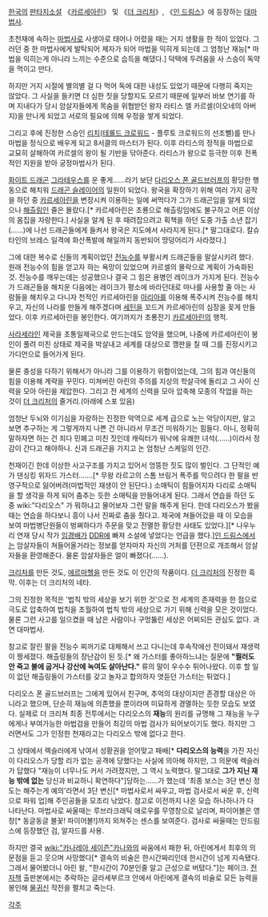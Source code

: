 [[한국]]의 [[판타지소설]] 《[[카르세아린]]》 및 《[[더 크리처]]》, 《[[인 드림스]]》에 등장하는 [[대마법사]].

초천재에 속하는 [[마법사]]로 사생아로 태어나 어렸을 때는 거지 생활을 한 적이 있었다. 그러던 중 한 마법사에게 발탁되어 제자가 되어 마법을 익히게 되는데 그 엄청난 재능[* 마법을 익히는게 아니라 느끼는 수준으로 습득을 해댔다.] 덕택에 두려움을 사 스승이  독약을 먹이고 만다.

하지만 거지 시절에 별의별 걸 다 먹어 독에 대한 내성도 있었기 때문에 다행히 죽지는 않았다. 그 사실을 들키면 더 심한 짓을 당할지도 모르기 때문에 일부러 바보 연기를 하며 지내다가 당시 암살자들에게 목숨을 위협받던 왕자 라티스 엘 카르셀(이오네의 아버지)을 만나게 되었고 서로의 필요에 의해 우정을 쌓게 되었다.

그리고 후에 진정한 스승인 [[리치]]([[테롤드 크로워드]] - 플루토 크로워드의 선조뻘)를 만나 마법을 정식으로 배우게 되고 8서클의 마스터가 된다. 이후 라티스의 정적을 마법으로 교묘히 살해하여 카르셀의 왕이 될 기반을 닦아준다. 라티스가 왕으로 등극한 이후 전폭적인 지원을 받아 궁정마법사가 된다.

[[화이트 드래곤]] [[그라테우스]]를 운 좋게……라기 보단 [[다리오스 폰 골드브러프]]의 황당한 행동으로 해치워 [[드래곤 슬레이어]]의 일원이 되었다. 왕국을 확장하기 위해 여러 가지 공작을 하던 중 [[카르세아린]]을 변장시켜 이용하는 일에 써먹다가 그가 드래곤임을 알게 되었으나 [[해츨링]]인 줄은 몰랐다.[* 카르세아린은 초룡으로 해츨링임에도 불구하고 어른 이상의 몸집을 자랑한다.] 사실을 알게 된 후 때려잡으려고 획책을 하던 도중 가출 소년 잡기(……)에 나선 드래곤들에게 들켜서 왕국은 지도에서 사라지게 된다.[* 말그대로다. 칼슈타인의 브레스 일격에 화산폭발에 해일까지 동반되어 땅덩어리가 사라졌다.]

그에 대한 복수로 신들의 계획이었던 [[전능수]]를 부활시켜 드래곤들을 말살시키려 했다. 원래 전능수의 힘을 얻고자 하는 욕망이 있었으며 카르셀의 몰락으로 계획이 가속화된 것. 전능수를 깨우는데는 성공했으나 결국 그 힘은 용병인 레이크가 가지게 된다. 전능수가 드래곤들을 해치운 다음에는 레이크가 평소에 바라던대로 마나를 사용할 줄 아는 사람들을 해치우고 다니자 천적인 카르세아린을 [[아리아]]를 이용해 폭주시켜 전능수를 해치우고, 자신의 나라를 만들게 해주겠다며 [[세틴]]을 꼬드겨 카르세아린의 심장을 꽂게 만들었다. 이후 카르세아린을 봉인한다. 여기까지가 초룡전기 [[카르세아린]]의 행적.

[[사라세라인]] 제국을 초통일제국으로 만드는데도 암약을 했으며, 나중에 카르세아린이 봉인이 풀려 미친 상태로 제국을 박살내고 세계를 대상으로 깽판을 칠 때 그를 진정시키고 가디언으로 들어가게 된다.

물론 충성을 다하기 위해서가 아니라 그를 이용하기 위함이었는데, 그의 힘과 여신들의 힘을 이용해 계략을 꾸민다. 미쳐버린 아린의 주의를 지상의 학살극에 돌리고 그 사이 신력을 모아 아린을 제압한다. 그리고 전 세계의 신력을 모아 압축해 모종의 작업을 하는 것이 [[더 크리처]]의 줄거리.(아래에 스포 있음)

엄청난 두뇌와 이기심을 자랑하는 진정한 악역으로 세계 급으로 노는 악당이지만, 알고보면 추구하는 게 그렇게까지 나쁜 건 아니라서 무조건 미워하기는 힘들다. 아니, 정확히 말하자면 하는 건 죄다 민폐고 미친 짓인데 캐릭터가 워낙에 유쾌한 녀석(……)이라서 정감이 간다고 해야하나. 신과 드래곤을 가지고 논 엄청난 스케일의 인간.

천재이긴 한데 이상한 사고구조를 가지고 있어서 엉뚱한 짓도 많이 벌인다. 그 단적인 예가 댄싱킹 위자드 가스터…….[* 무왕 라르고의 스톰 브링거 폭주를 막으려다 한 팔을 반영구적으로 잃어버려(마법적인 재생이 안 된단다.) 소매틱이 힘들어지자 다리로 소매틱을 할 생각을 하게 되어 춤추는 듯한 소매틱을 만들어내게 된다. 그래서 연습을 하던 도중 wiki:"다리오스" 가 뭐하냐고 물어보자 그런 말을 해주게 된다. 한데 다리오스가 봤을 때는 연습을 하다보니 흥이 나서 진짜로 춤을 췄다고. 제국에 쳐들어갔을 때 이 모습을 보여 마법병단원들이 벙쪄하다가 주문을 맞고 전멸한 황당한 사태도 있었다.][* 나우누리 연재 당시 작가 [[임경배]]가 [[DDR]]에 빠져 소설에 넣었다는 언급을 했다.][[인 드림스]]에서는 암살자들이 쳐들어올거라는 정보를 얻자마자 자신의 거처를 던젼으로 개조해서 암살자들을 환영해준다. 물론 암살자들은 얼이 빠졌다(……).

[[크리처]]를 만든 것도, [[에르마헬]]을 만든 것도 이 인간의 작품이다. [[더 크리처]]의 진정한 흑막.
이후는 더 크리처의 네타.

그의 진정한 목적은 '법칙 밖의 세상을 보기 위한 것'으로 전 세계의 존재력을 한 점으로 극도로 압축하여 법칙을 초월하여 법칙 밖의 세상으로 가기 위해 신력을 모은 것이었다. 물론 그런 사고를 일으켰을 때 남은 사람이나 구멍뚫린 세상은 어찌되든 관심도 없다. 과연 대마법사.

참고로 잘린 팔을 전능수 찌꺼기로 대체해서 쓰고 다니는데 후속작에선 전이돼서 재생력이 짱세졌다. 해츨링들의 장난감이 된 듯.[* 왜 가스터를 좋아하느냐는 질문에 '''"찔러도 안 죽고 불에 굽거나 강산에 녹여도 살아난다."''' 류의 말이 우수수 튀어나왔다. 이후 할 일이 없던 해츨링들이 가스터를 갖고 놀자고 합의하자 엿듣던 가스터는 튀었다.] 

다리오스 폰 골드브러프는 그에게 있어서 친구며, 추억의 대상이지만 존경할 대상은 아니라고 했으며, 단순히 재능에 의존했을 뿐이라며 미묘하게 경멸하는 듯한 모습도 보였다. 실제로 더 크리쳐 최종 전투에서는 다리오스의 '''재능'''의 원리를 규명해 그 재능을 누구에게나 부여가능한 마법검을 만들어 최강의 마법 검사가 되어보이기도 했다. 하지만 그러면서도 그가 인정한 천재라고는 다리오스 밖에 없다고 한다.

그 상태에서 렉슬러에게 낚여서 성황권을 얻어맞고 패배[* '''다리오스의 능력'''을 가진 자신이 다리오스가 당할 리가 없는 공격에 당했다는 사실에 의아해 하지만, 그 의문에 렉슬러가 답했다 "재능이 너무나도 커서 가려졌지만, 그 역시 노력했다. 말그대로 '''그가 지닌 재능 밖에 없는''' 당신과 비교하니 확연하다"]당하는……가 했는데 '최종 보스는 3단 변신 정도는 해주는게 예의'라면서 3단 변신[* 마법사로서 싸우고, 마법 검사로서 싸운 후, 신력으로 파워 업]해 주인공들을 모조리 낚았다.
참고로 이전까지 나온 모습 하나하나가 다 나타난다. 마법사로 싸울때는 루브라크래틱 애로우를 무영창으로 날리며, 파이어볼은 영창[* 동글동글 불꽃! 파이어볼!]까지 외쳐주는 센스를 보여준다. 검사로 싸울때는 인드림스에 등장했던 검, 알자드를 사용.

하지만 결국 [[wiki:"카나레아 세이즌"카나]]와의 싸움에서 패한 뒤, 아린에게서 최후의 의문점을 듣고 웃으며 사망했다[* 결속의 비술은 한시간짜리인데 한시간이 넘게 지속됐다. 그래서 물어봤더니 아린 왈, "한시간이 70분인줄 알고 근성으로 버텼다."]는 페이크. [[전자책]] 출판본에서는 추락하는 글라세부르크 안에서 아린에게 결속의 비술로 모든 능력을 봉인해 [[물귀신]] 작전을 펼치고 죽는다.

[[각주]]
